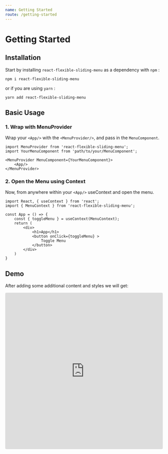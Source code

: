 ```yaml
---
name: Getting Started
route: /getting-started
---
```


# Getting Started

## Installation

Start by installing `react-flexible-sliding-menu` as a dependency with `npm` :

```
npm i react-flexible-sliding-menu
```

or if you are using `yarn` :

```
yarn add react-flexible-sliding-menu
```

## Basic Usage

### 1. Wrap with MenuProvider

Wrap your `<App/>` with the `<MenuProvider/>`, and pass in the `MenuComponent`.

```
import MenuProvider from 'react-flexible-sliding-menu';
import YourMenuComponent from 'path/to/your/MenuComponent';

<MenuProvider MenuComponent={YourMenuComponent}>
    <App/>
</MenuProvider>
```

### 2. Open the Menu using Context

Now, from anywhere within your `<App/>` useContext and open the menu.

```
import React, { useContext } from 'react';
import { MenuContext } from 'react-flexible-sliding-menu';

const App = () => {
    const { toggleMenu } = useContext(MenuContext);
    return (
        <div>
            <h1>App</h1>
            <button onClick={toggleMenu} >
                Toggle Menu
            </button>
        </div>
    )
}

```

## Demo

After adding some additional content and styles we will get:

<iframe
  src="https://codesandbox.io/embed/react-flexible-sliding-menu-dj0yz?fontsize=14&hidenavigation=1&theme=dark"
  style="width:100%; height:500px; border:0; border-radius: 4px; overflow:hidden;"
  title="react-flexible-sliding-menu"
  allow="geolocation; microphone; camera; midi; vr; accelerometer; gyroscope; payment; ambient-light-sensor; encrypted-media; usb"
  sandbox="allow-modals allow-forms allow-popups allow-scripts allow-same-origin"
/>
